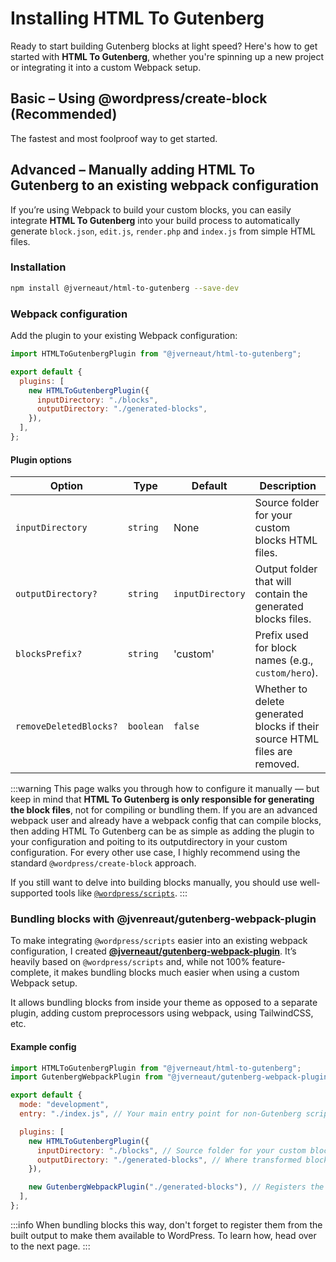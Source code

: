 
# Installing HTML To Gutenberg

Ready to start building Gutenberg blocks at light speed? Here's how to get started with **HTML To Gutenberg**, whether you're spinning up a new project or integrating it into a custom Webpack setup.

## Basic – Using @wordpress/create-block (Recommended)

The fastest and most foolproof way to get started.

<QuickStart />

## Advanced – Manually adding HTML To Gutenberg to an existing webpack configuration

If you’re using Webpack to build your custom blocks, you can easily integrate **HTML To Gutenberg** into your build process to automatically generate `block.json`, `edit.js`, `render.php` and `index.js` from simple HTML files.

### Installation

```bash
npm install @jverneaut/html-to-gutenberg --save-dev
```

### Webpack configuration

Add the plugin to your existing Webpack configuration:

```js title="webpack.config.js"
import HTMLToGutenbergPlugin from "@jverneaut/html-to-gutenberg";

export default {
  plugins: [
    new HTMLToGutenbergPlugin({
      inputDirectory: "./blocks",
      outputDirectory: "./generated-blocks",
    }),
  ],
};
```

#### Plugin options

| Option                 | Type      | Default          | Description                                                                |
| ---------------------- | --------- | ---------------- | -------------------------------------------------------------------------- |
| `inputDirectory`       | `string`  | None             | Source folder for your custom blocks HTML files.                           |
| `outputDirectory?`     | `string`  | `inputDirectory` | Output folder that will contain the generated blocks files.                |
| `blocksPrefix?`        | `string`  | 'custom'         | Prefix used for block names (e.g., `custom/hero`).                         |
| `removeDeletedBlocks?` | `boolean` | `false`          | Whether to delete generated blocks if their source HTML files are removed. |

:::warning
This page walks you through how to configure it manually — but keep in mind that **HTML To Gutenberg is only responsible for generating the block files**, not for compiling or bundling them. If you are an advanced webpack user and already have a webpack config that can compile blocks, then adding HTML To Gutenberg can be as simple as adding the plugin to your configuration and poiting to its outputdirectory in your custom configuration. For every other use case, I highly recommend using the standard `@wordpress/create-block` approach.

If you still want to delve into building blocks manually, you should use well-supported tools like [`@wordpress/scripts`](https://developer.wordpress.org/block-editor/reference-guides/packages/packages-scripts/).
:::

### Bundling blocks with @jvenreaut/gutenberg-webpack-plugin

To make integrating `@wordpress/scripts` easier into an existing webpack configuration, I created **[@jverneaut/gutenberg-webpack-plugin](https://github.com/jverneaut/gutenberg-webpack-plugin)**. It’s heavily based on `@wordpress/scripts` and, while not 100% feature-complete, it makes bundling blocks much easier when using a custom Webpack setup.

It allows bundling blocks from inside your theme as opposed to a separate plugin, adding custom preprocessors using webpack, using TailwindCSS, etc.

#### Example config

```js title="webpack.config.js"
import HTMLToGutenbergPlugin from "@jverneaut/html-to-gutenberg";
import GutenbergWebpackPlugin from "@jverneaut/gutenberg-webpack-plugin";

export default {
  mode: "development",
  entry: "./index.js", // Your main entry point for non-Gutenberg scripts

  plugins: [
    new HTMLToGutenbergPlugin({
      inputDirectory: "./blocks", // Source folder for your custom blocks HTML
      outputDirectory: "./generated-blocks", // Where transformed blocks will be output
    }),

    new GutenbergWebpackPlugin("./generated-blocks"), // Registers the generated blocks
  ],
};
```

:::info
When bundling blocks this way, don't forget to register them from the built output to make them available to WordPress. To learn how, head over to the next page.
:::
